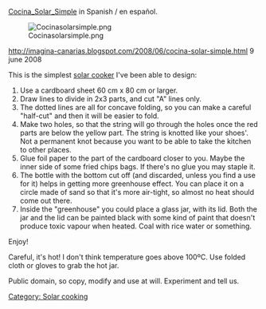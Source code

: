[[Category: Solar cooking]]
[[Cocina_Solar_Simple]] in Spanish / en español.

[[File:Cocinasolarsimple.png]]

http://imagina-canarias.blogspot.com/2008/06/cocina-solar-simple.html 9 june 2008

This is the simplest [[solar cooker]] I've been able to design:

# Use a cardboard sheet 60 cm x 80 cm or larger.
# Draw lines to divide in 2x3 parts, and cut "A" lines only.
# The dotted lines are all for concave folding, so you can make a careful "half-cut" and then it will be easier to fold.
# Make two holes, so that the string will go through the holes once the red parts are below the yellow part.  The string is knotted like your shoes'. Not a permanent knot because you want to be able to take the kitchen to other places.
# Glue foil paper to the part of the cardboard closer to you. Maybe the inner side of some fried chips bags. If there's no glue you may staple it.
# The bottle with the bottom cut off (and discarded, unless you find a use for it) helps in getting more greenhouse effect.  You can place it on a circle made of sand so that it's more air-tight, so almost no heat should come out there.
# Inside the "greenhouse" you could place a glass jar, with its lid.  Both the jar and the lid can be painted black with some kind of paint that doesn't produce toxic vapour when heated.  Coal with rice water or something.

Enjoy!

Careful, it's hot! I don't think temperature goes above 100ºC. Use folded cloth or gloves to grab the hot jar.

Public domain, so copy, modify and use at will. Experiment and tell us.